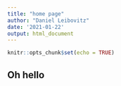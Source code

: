 ```yaml
--- 
title: "home page"
author: "Daniel Leibovitz"
date: '2021-01-22'
output: html_document
---
```


```r
knitr::opts_chunk$set(echo = TRUE)
```

## Oh hello

